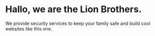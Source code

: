 # Hallo, we are the Lion Brothers.

We provide security services to keep your family safe and build cool websites like this one.
